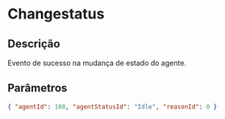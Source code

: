 # Changestatus

## Descrição

Evento de sucesso na mudança de estado do agente.

## Parâmetros

```json copy
{ "agentId": 108, "agentStatusId": "Idle", "reasonId": 0 }
```
